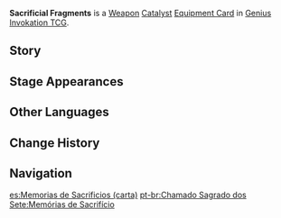 {{About|the [[Genius Invokation TCG]] Equipment Card|the [[Catalyst]]|Sacrificial Fragments}}
{{Genius Invokation TCG Infobox
|title     = Sacrificial Fragments
|id        = 311102
|image     = Sacrificial Fragments Equipment Card.png
|type      = Equipment Card
|group     = Weapon;Catalyst
|effect    = '''The character deals +1 DMG.'''<br />'''After the character uses an Elemental Skill:''' Create 1 Elemental Die of the same Elemental Type as this character. (Once per Round)
|matching  = 3
|source1   = {{Sold By}}
}}
'''Sacrificial Fragments''' is a [[Weapon Card|Weapon]] [[Catalyst Card|Catalyst]] [[Equipment Card]] in [[Genius Invokation TCG]].

==Story==
{{Description|A weathered musical score, the content of which is no longer legible.|title=Composed: Sacrificial Fragments}}

==Stage Appearances==
{{Genius Invokation TCG Stage Appearances}}

==Other Languages==
{{Transclude|Sacrificial Fragments|Other Languages}}

==Change History==
{{Change History|3.3}}

==Navigation==
{{Genius Invokation TCG Navbox|Equipment Card}}

[[es:Memorias de Sacrificios (carta)]]
[[pt-br:Chamado Sagrado dos Sete:Memórias de Sacrifício]]
